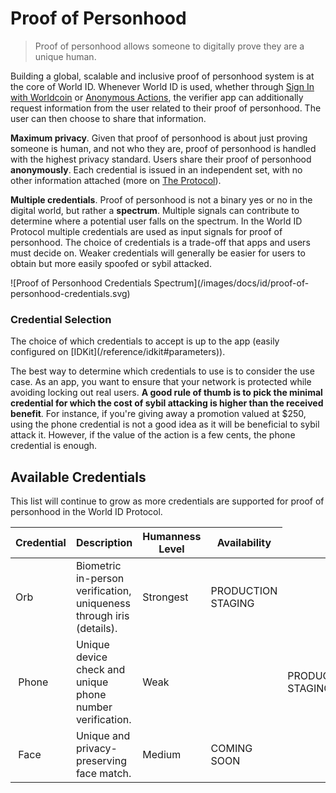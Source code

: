 
# Proof of Personhood

> Proof of personhood allows someone to digitally prove they are a unique human.

Building a global, scalable and inclusive proof of personhood system is at the core of World ID. Whenever World ID is used, whether through [Sign In with Worldcoin](/sign-in) or [Anonymous Actions](/anonymous-actions), the verifier app can additionally request information from the user related to their proof of personhood. The user can then choose to share that information.

**Maximum privacy**. Given that proof of personhood is about just proving someone is human, and not who they are, proof of personhood is handled with the highest privacy standard. Users share their proof of personhood **anonymously**. Each credential is issued in an independent set, with no other information attached (more on [The Protocol](/world-id/protocol)).

**Multiple credentials**. Proof of personhood is not a binary yes or no in the digital world, but rather a **spectrum**. Multiple signals can contribute to determine where a potential user falls on the spectrum. In the World ID Protocol multiple credentials are used as input signals for proof of personhood. The choice of credentials is a trade-off that apps and users must decide on. Weaker credentials will generally be easier for users to obtain but more easily spoofed or sybil attacked.

<Fence className="bg-gray-100">
  ![Proof of Personhood Credentials Spectrum](/images/docs/id/proof-of-personhood-credentials.svg)
</Fence>

### Credential Selection

<Note title="caution" type="info">
	The choice of which credentials to accept is up to the app (easily configured on
	[IDKit](/reference/idkit#parameters)).
</Note>

The best way to determine which credentials to use is to consider the use case. As an app, you want to ensure that your network is protected while avoiding locking out real users. **A good rule of thumb is to pick the minimal credential for which the cost of sybil attacking is higher than the received benefit**. For instance, if you're giving away a promotion valued at $250, using the phone credential is not a good idea as it will be beneficial to sybil attack it. However, if the value of the action is a few cents, the phone credential is enough.

## Available Credentials

This list will continue to grow as more credentials are supported for proof of personhood in the World ID Protocol.

<table>
  <thead>
    <tr>
      <th>Credential</th>
      <th>Description</th>
      <th>Humanness Level</th>
      <th>Availability</th>
    </tr>
  </thead>
  <tbody>
    <tr>
      <td className="align-middle"><img src="/icons/credential-orb.svg" alt="" className="h-8 w-8 m-0 mr-2 inline" />Orb</td>
      <td className="align-middle">Biometric in-person verification, uniqueness through iris (<Link href="https://worldcoin.org/blog/engineering/opening-orb-look-inside-worldcoin-biometric-imaging-device">details</Link>).</td>
      <td className="align-middle">Strongest</td>
      <td className="align-middle"><Tag>PRODUCTION</Tag> <Tag color="amber">STAGING</Tag></td>
    </tr>
    <tr>
      <td className="flex items-center"><img src="/icons/credential-phone.svg" alt="" className="h-8 w-8 m-0 mr-2" /> Phone</td>
      <td className="align-middle">Unique device check and unique phone number verification.</td>
      <td className="align-middle">Weak</td>
      <td className="align-middle">
      <td className="align-middle"><Tag>PRODUCTION</Tag> <Tag color="amber">STAGING</Tag></td>
      </td>
    </tr>
    <tr>
      <td className="flex items-center"><img src="/icons/credential-face.svg" alt="" className="h-8 w-8 m-0 mr-2" /> Face</td>
      <td className="align-middle">Unique and privacy-preserving face match.</td>
      <td className="align-middle">Medium</td>
      <td className="align-middle">
        <Tag color="zinc">COMING SOON</Tag>
      </td>
    </tr>

  </tbody>
</table>
